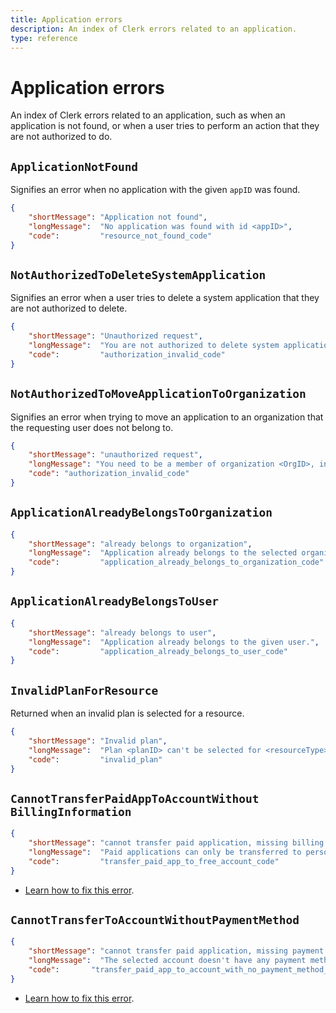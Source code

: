 ```yaml
---
title: Application errors
description: An index of Clerk errors related to an application.
type: reference
---
```


# Application errors

An index of Clerk errors related to an application, such as when an application is not found, or when a user tries to perform an action that they are not authorized to do.

## `ApplicationNotFound`

Signifies an error when no application with the given `appID` was found.

```json
{
    "shortMessage": "Application not found",
    "longMessage":  "No application was found with id <appID>",
    "code":         "resource_not_found_code"
}
```

## <code>NotAuthorizedToDelete<wbr />SystemApplication</code>

Signifies an error when a user tries to delete a system application that they are not authorized to delete.

```json
{
    "shortMessage": "Unauthorized request",
    "longMessage":  "You are not authorized to delete system application <applicationID>",
    "code":         "authorization_invalid_code"
}
```

## <code>NotAuthorizedToMove<wbr />ApplicationToOrganization</code>

Signifies an error when trying to move an application to an organization that the requesting user does not belong to.

```json
{
    "shortMessage": "unauthorized request",
    "longMessage": "You need to be a member of organization <OrgID>, in order to move application <AppID>.",
    "code": "authorization_invalid_code"
}
```

## <code>ApplicationAlready<wbr />BelongsToOrganization</code>

```json
{
    "shortMessage": "already belongs to organization",
    "longMessage":  "Application already belongs to the selected organization.",
    "code":         "application_already_belongs_to_organization_code"
}
```

## <code>ApplicationAlready<wbr />BelongsToUser</code>

```json
{
    "shortMessage": "already belongs to user",
    "longMessage":  "Application already belongs to the given user.",
    "code":         "application_already_belongs_to_user_code"
}
```

## `InvalidPlanForResource`

Returned when an invalid plan is selected for a resource.

```json
{
    "shortMessage": "Invalid plan",
    "longMessage":  "Plan <planID> can't be selected for <resourceType> <resourceID>", 
    "code":         "invalid_plan"
}
```

## <code>CannotTransferPaidApp<wbr />ToAccountWithout<wbr />BillingInformation</code>

```json
{
    "shortMessage": "cannot transfer paid application, missing billing info",
    "longMessage":  "Paid applications can only be transferred to personal workspaces or organizations with billing info. Add the necessary billing info and try again.",
    "code":         "transfer_paid_app_to_free_account_code"
}
```

- [Learn how to fix this error](/docs/guides/transferring-your-app).

## <code>CannotTransferToAccount<wbr />WithoutPaymentMethod</code>

```json
{
    "shortMessage": "cannot transfer paid application, missing payment method",
    "longMessage":  "The selected account doesn't have any payment methods associated with it.",
    "code":       "transfer_paid_app_to_account_with_no_payment_method_code"
}
```

- [Learn how to fix this error](/docs/guides/transferring-your-app).
